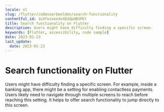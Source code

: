 ```yaml
---
locale: nl
slug: /flutter/codevoorbeelden/search-functionality
contentful_id: 1LHTezoendoXDZdpUBSPEt
title: Search functionality on Flutter
description: Users might have difficulty finding a specific screen.
keywords: [Flutter, accessibility, code sample]
date: 2023-01-23
last_update:
  date: 2023-01-23
---
```


# Search functionality on Flutter

Users might have difficulty finding a specific screen. For example, inside a banking app, there might be a setting for enabling contactless payments. Users likely need to navigate through multiple screens to reach before reaching this setting. It helps to offer search functionality to jump directly to this screen.

<CodeSample id="screen-search" framework="flutter" locale="nl"/>
